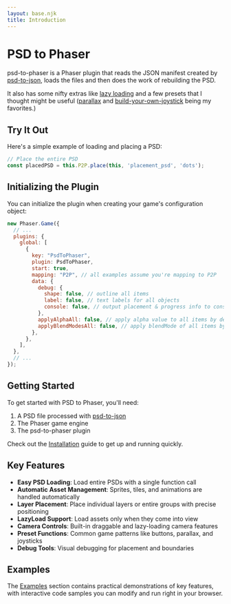 ```yaml
---
layout: base.njk
title: Introduction
---
```


# PSD to Phaser

psd-to-phaser is a Phaser plugin that reads the JSON manifest created by [psd-to-json](https://pypi.org/project/psd-to-json/), loads the files and then does the work of rebuilding the PSD.

It also has some nifty extras like [lazy loading](/posts/cameras/) and a few presets that I thought might be useful ([parallax](/posts/presets/) and [build-your-own-joystick](/posts/presets/) being my favorites.)

## Try It Out

Here's a simple example of loading and placing a PSD:

<Interactive outputPath="demos/output/placement" psdKey="placement_psd">

```js 
// Place the entire PSD
const placedPSD = this.P2P.place(this, 'placement_psd', 'dots');
```
</Interactive>

## Initializing the Plugin

You can initialize the plugin when creating your game's configuration object:

```js
new Phaser.Game({
  // ...
  plugins: {
    global: [
      {
        key: "PsdToPhaser",
        plugin: PsdToPhaser,
        start: true,
        mapping: "P2P", // all examples assume you're mapping to P2P
        data: {
          debug: {
            shape: false, // outline all items
            label: false, // text labels for all objects
            console: false, // output placement & progress info to console
          },
          applyAlphaAll: false, // apply alpha value to all items by default
          applyBlendModesAll: false, // apply blendMode of all items by default
        },
      },
    ],
  },
  // ...
});
```

## Getting Started

To get started with PSD to Phaser, you'll need:

1. A PSD file processed with [psd-to-json](https://pypi.org/project/psd-to-json/)
2. The Phaser game engine
3. The psd-to-phaser plugin

Check out the [Installation](/installation/) guide to get up and running quickly.

## Key Features

- **Easy PSD Loading**: Load entire PSDs with a single function call
- **Automatic Asset Management**: Sprites, tiles, and animations are handled automatically  
- **Layer Placement**: Place individual layers or entire groups with precise positioning
- **LazyLoad Support**: Load assets only when they come into view
- **Camera Controls**: Built-in draggable and lazy-loading camera features
- **Preset Functions**: Common game patterns like buttons, parallax, and joysticks
- **Debug Tools**: Visual debugging for placement and boundaries

## Examples

The [Examples](/examples/) section contains practical demonstrations of key features, with interactive code samples you can modify and run right in your browser.